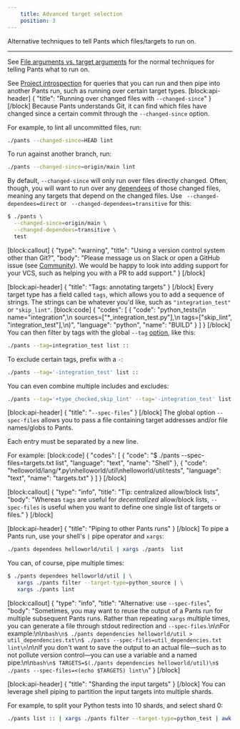 ```yaml
---
    title: Advanced target selection
    position: 3
---
```


Alternative techniques to tell Pants which files/targets to run on.

---

See [File arguments vs. target arguments](doc:goals#file-arguments-vs-target-arguments) for the normal techniques for telling Pants what to run on. 

See [Project introspection](doc:project-introspection) for queries that you can run and then pipe into another Pants run, such as running over certain target types.
[block:api-header]
{
  "title": "Running over changed files with `--changed-since`"
}
[/block]
Because Pants understands Git, it can find which files have changed since a certain commit through the `--changed-since` option.

For example, to lint all uncommitted files, run:

```bash
./pants --changed-since=HEAD lint
```

To run against another branch, run:

```bash
./pants --changed-since=origin/main lint
```

By default, `--changed-since` will only run over files directly changed. Often, though, you will want to run over any [dependees](doc:project-introspection) of those changed files, meaning any targets that depend on the changed files. Use ` --changed-dependees=direct` or ` --changed-dependees=transitive` for this:

```bash
$ ./pants \
  --changed-since=origin/main \
  --changed-dependees=transitive \
  test
```
[block:callout]
{
  "type": "warning",
  "title": "Using a version control system other than Git?",
  "body": "Please message us on Slack or open a GitHub issue (see [Community](doc:getting-help)). We would be happy to look into adding support for your VCS, such as helping you with a PR to add support."
}
[/block]

[block:api-header]
{
  "title": "Tags: annotating targets"
}
[/block]
Every target type has a field called `tags`, which allows you to add a sequence of strings. The strings can be whatever you'd like, such as `"integration_test"` or `"skip_lint"`.
[block:code]
{
  "codes": [
    {
      "code": "python_tests(\n    name=\"integration\",\n    sources=[\"*_integration_test.py\"],\n    tags=[\"skip_lint\", \"integration_test\"],\n)",
      "language": "python",
      "name": "BUILD"
    }
  ]
}
[/block]
You can then filter by tags with the global `--tag` [option](doc:reference-global#section-tag), like this:

```bash
./pants --tag=integration_test list ::
```

To exclude certain tags, prefix with a `-`:

```bash
./pants --tag='-integration_test' list ::
```

You can even combine multiple includes and excludes:

```bash
./pants --tag='+type_checked,skip_lint' --tag='-integration_test' list ::
```
[block:api-header]
{
  "title": "`--spec-files`"
}
[/block]
The global option `--spec-files` allows you to pass a file containing target addresses and/or file names/globs to Pants.

Each entry must be separated by a new line.

For example:
[block:code]
{
  "codes": [
    {
      "code": "$ ./pants --spec-files=targets.txt list",
      "language": "text",
      "name": "Shell"
    },
    {
      "code": "helloworld/lang/*.py\nhelloworld/util\nhelloworld/util:tests",
      "language": "text",
      "name": "targets.txt"
    }
  ]
}
[/block]

[block:callout]
{
  "type": "info",
  "title": "Tip: centralized allow/block lists",
  "body": "Whereas `tags` are useful for _decentralized_ allow/block lists, `--spec-files` is useful when you want to define one single list of targets or files."
}
[/block]

[block:api-header]
{
  "title": "Piping to other Pants runs"
}
[/block]
To pipe a Pants run, use your shell's `|` pipe operator and `xargs`:

```bash
./pants dependees helloworld/util | xargs ./pants  list
```

You can, of course, pipe multiple times:

```bash
$ ./pants dependees helloworld/util | \
   xargs ./pants filter --target-type=python_source | \
   xargs ./pants lint
```
[block:callout]
{
  "type": "info",
  "title": "Alternative: use `--spec-files`",
  "body": "Sometimes, you may want to reuse the output of a Pants run for multiple subsequent Pants runs. Rather than repeating `xargs` multiple times, you can generate a file through stdout redirection and `--spec-files`.\n\nFor example:\n\n```bash\n$ ./pants dependencies helloworld/util > util_dependencies.txt\n$ ./pants --spec-files=util_dependencies.txt lint\n```\n\nIf you don't want to save the output to an actual file—such as to not pollute version control—you can use a variable and a named pipe:\n\n```bash\n$ TARGETS=$(./pants dependencies helloworld/util)\n$ ./pants --spec-files=<(echo $TARGETS) lint\n```"
}
[/block]

[block:api-header]
{
  "title": "Sharding the input targets"
}
[/block]
You can leverage shell piping to partition the input targets into multiple shards. 

For example, to split your Python tests into 10 shards, and select shard 0:

```bash
./pants list :: | xargs ./pants filter --target-type=python_test | awk 'NR % 10 == 0' | ./pants test
```
